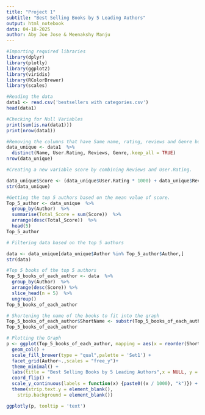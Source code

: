 ---
title: "Project 1"
subtitle: "Best Selling Books by 5 Leading Authors"
output: html_notebook
data: 04-18-2025
author: Aby Joe Jose & Meenakshy Manju
---
```{r}
#Importing required libraries
library(dplyr)
library(plotly)
library(ggplot2)
library(viridis)
library(RColorBrewer)
library(scales)
```


```{r}
#Reading the data
data1 <- read.csv('bestsellers with categories.csv')
head(data1)
```
```{r}
#Checking for Null Variables
print(sum(is.na(data1)))
print(nrow(data1))
```

```{r}
#Removing the columns that have Same name, rating, reviews and Genre but with different year. But keeping the first occurrance of the year and price
data_unique <- data1  %>%
  distinct(Name, User.Rating, Reviews, Genre,.keep_all = TRUE)
nrow(data_unique)
```

```{r}
#Creating a new variable score by combining Reviews and User.Rating.

data_unique$Score <- (data_unique$User.Rating * 1000) + data_unique$Reviews
str(data_unique)
```
```{r}
#Getting the top 5 authors based on the mean value of score. 
Top_5_author <- data_unique  %>%
  group_by(Author)  %>%
  summarise(Total_Score = sum(Score))  %>%
  arrange(desc(Total_Score))  %>%
  head(5)
Top_5_author
```
```{r}
# Filtering data based on the top 5 authors

data <- data_unique[data_unique$Author %in% Top_5_author$Author,]
str(data)
```

```{r}
#Top 5 books of the top 5 authors
Top_5_books_of_each_author <- data  %>%
  group_by(Author)  %>% 
  arrange(desc(Score)) %>%
  slice_head(n = 5)  %>% 
  ungroup()
Top_5_books_of_each_author
```
```{r}
# Shortening the name of the books to fit into the graph
Top_5_books_of_each_author$ShortName <- substr(Top_5_books_of_each_author$Name,1,25)
Top_5_books_of_each_author
```

```{r}
# Plotting the Graph
p <- ggplot(Top_5_books_of_each_author, mapping = aes(x = reorder(ShortName,Score), y = Score, fill =Author, text = paste("Name of the book:", Name, '<br>Author:', Author,'<br>Price:', '$',Price,'<br>Genre:' ,Genre,"<br>Score:", Score ))) + 
  geom_col() +
  scale_fill_brewer(type = "qual",palette = 'Set1') + 
  facet_grid(Author~.,scales = "free_y")+
  theme_minimal() + 
  labs(title = "Best Selling Books by 5 Leading Authors",x = NULL, y = 'Score') +
  coord_flip() + 
  scale_y_continuous(labels = function(x) {paste0((x / 1000), "k")}) + 
  theme(strip.text.y = element_blank(),
    strip.background = element_blank())

ggplotly(p, tooltip = 'text')

```


